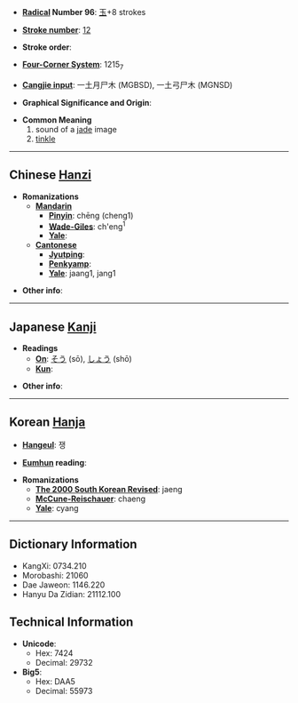 * '''[[Wiktionary:Chinese radical index|Radical]] Number 96''': [[Wiktionary:Chinese radical index 玉|玉]]+8 strokes

* '''[[Wiktionary:Chinese total strokes index|Stroke number]]''': [[Wiktionary:Chinese total strokes index 12|12]]

* '''Stroke order''': 

* '''[[Wiktionary:Chinese four corner index|Four-Corner System]]''': 1215<sub>7</sub>

* '''[[Wiktionary:Chinese Cangjie index|Cangjie input]]''': 一土月尸木 (MGBSD), 一土弓尸木 (MGNSD)

* '''Graphical Significance and Origin''': 

* '''Common Meaning'''
*# sound of a [[jade]] image <!-- was "jade of jade being" -->
*# [[tinkle]]

----

== Chinese [[Hanzi]] ==

* '''Romanizations'''
** '''[[Mandarin]]'''
*** '''[[Pinyin]]''': chēng (cheng1)
*** '''[[Wade-Giles]]''': ch'eng<sup>1</sup>
*** '''[[Yale]]''': 
** '''[[Cantonese]]'''
*** '''[[Jyutping]]''':
*** '''[[Penkyamp]]''': 
*** '''[[Yale]]''': jaang1, jang1

* '''Other info''': 

----

== Japanese [[Kanji]] ==

* '''Readings'''
** '''[[On]]''': [[そう]] (sō), [[しょう]] (shō)
** '''[[Kun]]''': 

* '''Other info''':  

----

== Korean [[Hanja]] ==

* '''[[Hangeul]]''': 쟁

* '''[[Eumhun]] reading''': 

* '''Romanizations'''
** '''[[The 2000 South Korean Revised Romanization|The 2000 South Korean Revised]]''': jaeng
** '''[[McCune-Reischauer]]''': chaeng
** '''[[Yale]]''': cyang

----

== Dictionary Information ==

* KangXi: 0734.210
* Morobashi: 21060
* Dae Jaweon: 1146.220
* Hanyu Da Zidian: 21112.100

== Technical Information ==

* '''Unicode''':
** Hex: 7424
** Decimal: 29732
* '''Big5''':
** Hex: DAA5
** Decimal: 55973
